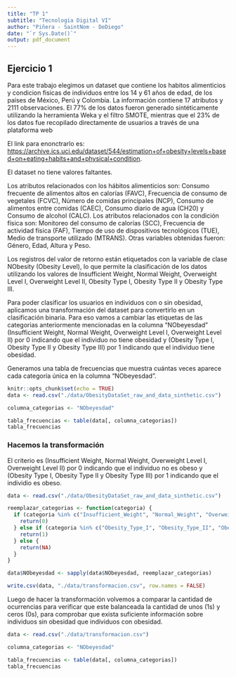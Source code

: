 ```yaml
---
title: "TP 1"
subtitle: "Tecnologia Digital VI"
author: "Piñera - SaintNom - DeDiego"
date: "`r Sys.Date()`"
output: pdf_document
---
```


## Ejercicio 1

Para este trabajo elegimos un dataset que contiene los habitos alimenticios y condicion fisicas de individuos entre los 14 y 61 años de edad, de los países de México, Perú y Colombia. La información contiene 17 atributos y 2111 observaciones. El 77% de los datos fueron generado sintéticamente utilizando la herramienta Weka y el filtro SMOTE, mientras que el 23% de los datos fue recopilado directamente de usuarios a través de una plataforma web

El link para enonctrarlo es: <https://archive.ics.uci.edu/dataset/544/estimation+of+obesity+levels+based+on+eating+habits+and+physical+condition>.

El dataset no tiene valores faltantes.

Los atributos relacionados con los hábitos alimenticios son: Consumo frecuente de alimentos altos en calorías (FAVC), Frecuencia de consumo de vegetales (FCVC), Número de comidas principales (NCP), Consumo de alimentos entre comidas (CAEC), Consumo diario de agua (CH20) y Consumo de alcohol (CALC). Los atributos relacionados con la condición física son: Monitoreo del consumo de calorías (SCC), Frecuencia de actividad física (FAF), Tiempo de uso de dispositivos tecnológicos (TUE), Medio de transporte utilizado (MTRANS). Otras variables obtenidas fueron: Género, Edad, Altura y Peso.

Los registros del valor de retorno están etiquetados con la variable de clase NObesity (Obesity Level), lo que permite la clasificación de los datos utilizando los valores de Insufficient Weight, Normal Weight, Overweight Level I, Overweight Level II, Obesity Type I, Obesity Type II y Obesity Type III.

Para poder clasificar los usuarios en individuos con o sin obesidad, aplicamos una transformación del dataset para convertirlo en un clasificación binaria. Para eso vamos a cambiar las etiquetas de las categorias anteriormente mencionadas en la columna "NObeyesdad" (Insufficient Weight, Normal Weight, Overweight Level I, Overweight Level II) por 0 indicando que el individuo no tiene obesidad y (Obesity Type I, Obesity Type II y Obesity Type III) por 1 indicando que el individuo tiene obesidad.

Generamos una tabla de frecuencias que muestra cuántas veces aparece cada categoría única en la columna "NObeyesdad".

```r
knitr::opts_chunk$set(echo = TRUE)
data <- read.csv("./data/ObesityDataSet_raw_and_data_sinthetic.csv")

columna_categorias <- "NObeyesdad"

tabla_frecuencias <- table(data[, columna_categorias])
tabla_frecuencias
```

### Hacemos la transformación

El criterio es (Insufficient Weight, Normal Weight, Overweight Level I, Overweight Level II) por 0 indicando que el individuo no es obeso y (Obesity Type I, Obesity Type II y Obesity Type III) por 1 indicando que el individio es obeso.

```r

data <- read.csv("./data/ObesityDataSet_raw_and_data_sinthetic.csv")

reemplazar_categorias <- function(categoria) {
  if (categoria %in% c("Insufficient_Weight", "Normal_Weight", "Overweight_Level_I", "Overweight_Level_II")) {
    return(0)
  } else if (categoria %in% c("Obesity_Type_I", "Obesity_Type_II", "Obesity_Type_III")) {
    return(1)
  } else {
    return(NA)
  }
}

data$NObeyesdad <- sapply(data$NObeyesdad, reemplazar_categorias)

write.csv(data, "./data/transformacion.csv", row.names = FALSE)


```

Luego de hacer la transformación volvemos a comparar la cantidad de ocurrencias para verificar que este balanceada la cantidad de unos (1s) y ceros (0s), para comprobar que exista suficiente información sobre individuos sin obesidad que individuos con obesidad.

```r

data <- read.csv("./data/transformacion.csv")

columna_categorias <- "NObeyesdad"

tabla_frecuencias <- table(data[, columna_categorias])
tabla_frecuencias

```
